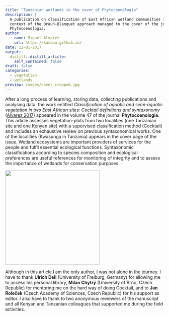 ```yaml
---
title: "Tanzanian wetlands in the cover of Phytocoenologia"
description: |
  A publication on classification of East African wetland communities in the
  context of the Braun-Blanquet approach managed to the cover of the journal
  Phytocoenologia.
author:
  - name: Miguel Alvarez
    url: https://kamapu.github.io/
date: 12-01-2017
output:
  distill::distill_article:
    self_contained: false
draft: false
categories:
  - vegetation
  - wetlands
preview: images/cover_cropped.jpg
---
```


After a long process of learning, storing data, collecting publications and
analysing data, the work entitled *Classification of aquatic and semi-aquatic
vegetation in two East African sites: Cocktail definitions and syntaxonomy*
([Alvarez 2017](https://dx.doi.org/10.1127/phyto/2017/0078)) appeared in the
volume 47 of the journal **Phytocoenologia**.
This article assesses vegetation-plots from two localities (one Tanzanian site
and one Kenyan site) with a supervised classification method (Cocktail) and
includes an exhaustive review on previous syntaxonomical works.
One of the localities (Kwasunga in Tanzania) appears in the cover page of the
issue.
Wetland ecosystems are important providers of services for the people and fulfil
essential ecological functions.
Syntaxonomic classifications according to species composition and ecological
preferences are useful references for monitoring of integrity and to assess the
importance of wetlands for conservation purposes.

<aside>
<a href="https://www.schweizerbart.de/papers/phyto/list/47#issue4" target="_self"> 
    <img src="images/phyto_47_4_2017.jpg"  alt="" style="width:300px; height:auto;"/> 
</a>
</aside>

Although in this article I am the only author, I was not alone in the journey.
I have to thank **Ulrich Deil** (University of Freiburg, Germany) for allowing
me to access his personal library, **Milan Chytrý** (University of Brno, Czech
Republic) for mentoring me on the hard way of doing Cocktail, and to **Jan
Roleček** (Czech Academy of Sciences, Czech Republic) for his support as
editor.
I also have to thank to two anonymous reviewers of the manuscript and all
Kenyan and Tanzanian colleagues that supported me during the field activities.

